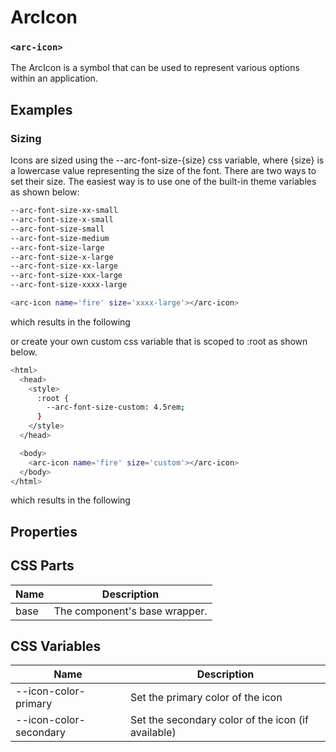 
<Meta title="ArcIcon" component='arc-icon' />

# ArcIcon
### `<arc-icon>`

The ArcIcon is a symbol that can be used to represent various options within an application.

<Canvas>
  <Story name="Default" story={stories.Default} />
</Canvas>

## Examples
### Sizing
Icons are sized using the --arc-font-size-{size} css variable, where {size} is a lowercase value representing the size of the font.
There are two ways to set their size. The easiest way is to use one of the built-in theme variables as shown below:

```bash
--arc-font-size-xx-small
--arc-font-size-x-small
--arc-font-size-small
--arc-font-size-medium
--arc-font-size-large
--arc-font-size-x-large
--arc-font-size-xx-large
--arc-font-size-xxx-large
--arc-font-size-xxxx-large
```

```bash
<arc-icon name='fire' size='xxxx-large'></arc-icon>
```

which results in the following

<Canvas>
  <Story name="VariableSize" story={stories.VariableSize} />
</Canvas>

or create your own custom css variable that is scoped to :root as shown below.

```bash
<html>
  <head>
    <style>
      :root {
        --arc-font-size-custom: 4.5rem;
      }
    </style>
  </head>

  <body>
    <arc-icon name='fire' size='custom'></arc-icon>
  </body>
</html>
```

which results in the following

<Canvas>
  <Story name="CustomSize" story={stories.CustomSize} />
</Canvas>

## Properties
<ArgsTable story="Default" />

## CSS Parts

| Name         | Description                                               |
|--------------|-----------------------------------------------------------|
| base         | The component's base wrapper.                             |

## CSS Variables

| Name                    | Description                                           |
|-------------------------|-------------------------------------------------------|
| --icon-color-primary    | Set the primary color of the icon                     |
| --icon-color-secondary  | Set the secondary color of the icon (if available)    |
